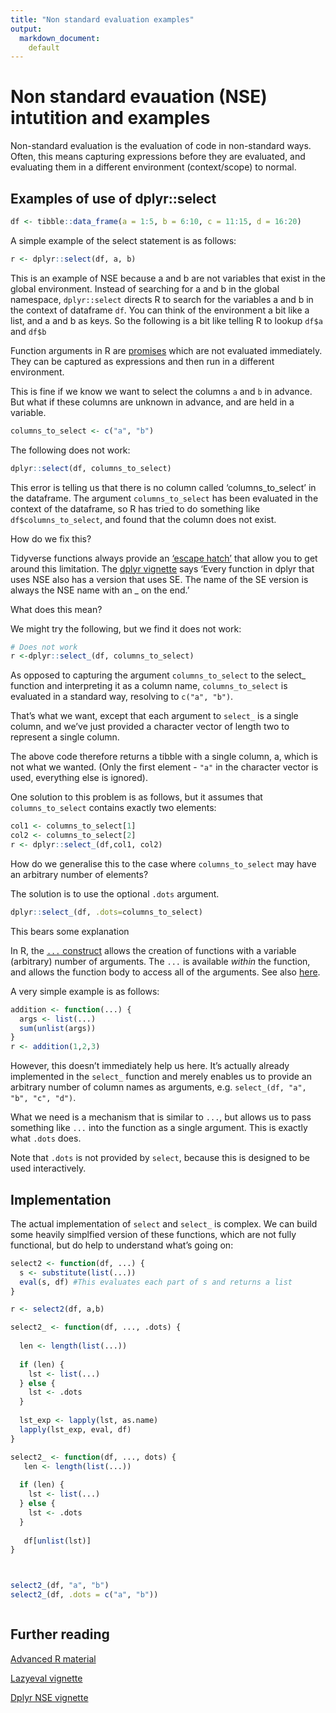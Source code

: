 ```yaml
---
title: "Non standard evaluation examples"
output:
  markdown_document:
    default
---
```


# Non standard evauation (NSE) intutition and examples

Non-standard evaluation is the evaluation of code in non-standard ways.  Often, this means capturing expressions before they are evaluated, and evaluating them in a different environment (context/scope) to normal.  

## Examples of use of dplyr::select

```r
df <- tibble::data_frame(a = 1:5, b = 6:10, c = 11:15, d = 16:20)
```

A simple example of the select statement is as follows:
```r
r <- dplyr::select(df, a, b)
```
This is an example of NSE because a and b are not variables that exist in the global environment.  Instead of searching for a and b in the global namespace, `dplyr::select` directs R to search for the variables a and b in the context of dataframe `df`.  You can think of the environment a bit like a list, and a and b as keys.  So the following is a bit like telling R to lookup `df$a` and `df$b`

Function arguments in R are [promises](https://cran.r-project.org/doc/manuals/r-release/R-lang.html#Promise-objects) which are not evaluated immediately.  They can be captured as expressions and then run in a different environment.

This is fine if we know we want to select the columns `a` and `b` in advance.  But what if these columns are unknown in advance, and are held in a variable.

```r
columns_to_select <- c("a", "b")
```

The following does not work:

```r
dplyr::select(df, columns_to_select)
```
 This error is telling us that there is no column called 'columns_to_select' in the dataframe.  The argument `columns_to_select` has been evaluated in the context of the dataframe, so R has tried to do something like `df$columns_to_select`, and found that the column does not exist.

How do we fix this?

Tidyverse functions always provide an ['escape hatch'](http://adv-r.had.co.nz/Computing-on-the-language.html#substitute) that allow you to get around this limitation.   The [dplyr vignette](https://cran.r-project.org/web/packages/dplyr/vignettes/nse.html) says 'Every function in dplyr that uses NSE also has a version that uses SE. The name of the SE version is always the NSE name with an _ on the end.'

What does this mean?

We might try the following, but we find it does not work:
```r
# Does not work
r <-dplyr::select_(df, columns_to_select)
```
As opposed to capturing the argument `columns_to_select` to the select_ function and interpreting it as a column name, `columns_to_select` is evaluated in a standard way, resolving to `c("a", "b")`.

That's what we want, except that each argument to `select_` is a single column, and we've just provided a character vector of length two to represent a single column.

The above code therefore returns a tibble with a single column, a, which is not what we wanted.  (Only the first element - `"a"` in the character vector is used, everything else is ignored).

One solution to this problem is as follows, but it assumes that `columns_to_select` contains exactly two elements:

```r
col1 <- columns_to_select[1]
col2 <- columns_to_select[2]
r <- dplyr::select_(df,col1, col2)
```

How do we generalise this to the case where `columns_to_select` may have an arbitrary number of elements?

The solution is to use the optional `.dots` argument.

```r
dplyr::select_(df, .dots=columns_to_select)
```

This bears some explanation

In R, the [`...` construct](https://cran.r-project.org/doc/manuals/r-release/R-lang.html#Dot_002ddot_002ddot) allows the creation of functions with a variable (arbitrary) number of arguments.  The `...` is available _within_ the function, and allows the function body to access all of the arguments.  See also [here](https://www.r-bloggers.com/r-three-dots-ellipsis/).

A very simple example is as follows:

```r
addition <- function(...) {
  args <- list(...)
  sum(unlist(args))
}
r <- addition(1,2,3)
```

However, this doesn't immediately help us here.  It's actually already implemented in the `select_` function and merely enables us to provide an arbitrary number of column names as arguments, e.g. `select_(df, "a", "b", "c", "d")`.  

What we need is a mechanism that is similar to `...`, but allows us to pass something like `...` into the function as a single argument.  This is exactly what `.dots` does.

Note that `.dots` is not provided by `select`, because this is designed to be used interactively.

## Implementation

The actual implementation of `select` and `select_` is complex.  We can build some heavily simplfied version of these functions, which are not fully functional, but do help to understand what's going on:


```r

select2 <- function(df, ...) {
  s <- substitute(list(...))
  eval(s, df) #This evaluates each part of s and returns a list
}

r <- select2(df, a,b)

```

```r

select2_ <- function(df, ..., .dots) {
  
  len <- length(list(...))
  
  if (len) {
    lst <- list(...)
  } else {
    lst <- .dots
  }
  
  lst_exp <- lapply(lst, as.name)
  lapply(lst_exp, eval, df) 
}

select2_ <- function(df, ..., dots) {
   len <- length(list(...))
  
  if (len) {
    lst <- list(...)
  } else {
    lst <- .dots
  }
   
   df[unlist(lst)]
}



select2_(df, "a", "b")
select2_(df, .dots = c("a", "b"))



```

## Further reading

[Advanced R material](http://adv-r.had.co.nz/Computing-on-the-language.html)

[Lazyeval vignette](https://cran.r-project.org/web/packages/lazyeval/vignettes/lazyeval.html)

[Dplyr NSE vignette](https://cran.r-project.org/web/packages/dplyr/vignettes/nse.html)